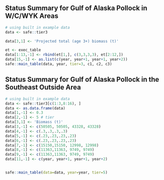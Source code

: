 ## Status Summary for Gulf of Alaska Pollock in W/C/WYK Areas
```r
# using built in example data 
data <- safe::tier3

data[3,1] <- 'Projected total (age 3+) biomass (t)'

et <- exec_table 
data[1:13,-1] <- rbind(et[1,], c(3,3,3,3), et[2:12,])
data[15,-1] <- as.list(c(year, year+1, year+1, year+2))
safe::main_table(data, year, tier=3, c1, c2, c3)
```
 
## Status Summary for Gulf of Alaska Pollock in the Southeast Outside Area


```r
# using built in example data 
data <- safe::tier3[c(1:3,8:16), ]
data <- as.data.frame(data)
data[1,-1] <- 0.3
data[2,-1] <- 5 # tier
data[3,1] <- 'Biomass (t)'
data[3,-1] <- c(50505, 50505, 43328, 43328)
data[4,-1] <- c(.3,.3,.3,.3)
data[5,-1] <- c(.23,.23,.23,.23) 
data[6,-1] <- c(.23,.23,.23,.23) 
data[7,-1] <- c(15150,15150, 12998, 12998)
data[8,-1] <- c(11363,11363, 9749, 9749)
data[9,-1] <- c(11363,11363, 9749, 9749)
data[11,-1] <- c(year, year+1, year+1, year+2)


safe::main_table(data=data, year=year, tier=5) 

```

